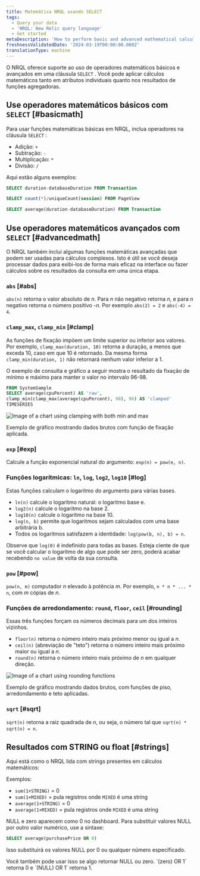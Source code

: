 ```yaml
---
title: Matemática NRQL usando SELECT
tags:
  - Query your data
  - 'NRQL: New Relic query language'
  - Get started
metaDescription: 'How to perform basic and advanced mathematical calculations in NRQL, the New Relic query language'
freshnessValidatedDate: '2024-03-19T00:00:00.000Z'
translationType: machine
---
```




O NRQL oferece suporte ao uso de operadores matemáticos básicos e avançados em uma cláusula `SELECT` . Você pode aplicar cálculos matemáticos tanto em atributos individuais quanto nos resultados de funções agregadoras.

## Use operadores matemáticos básicos com `SELECT` [#basicmath]

Para usar funções matemáticas básicas em NRQL, inclua operadores na cláusula `SELECT` :

* Adição: `+`
* Subtração: `-`
* Multiplicação: `*`
* Divisão: `/`

Aqui estão alguns exemplos:

```sql
SELECT duration-databaseDuration FROM Transaction
```

```sql
SELECT count(*)/uniqueCount(session) FROM PageView
```

```sql
SELECT average(duration-databaseDuration) FROM Transaction
```

## Use operadores matemáticos avançados com `SELECT` [#advancedmath]

O NRQL também inclui algumas funções matemáticas avançadas que podem ser usadas para cálculos complexos. Isto é útil se você deseja processar dados para exibi-los de forma mais eficaz na interface ou fazer cálculos sobre os resultados da consulta em uma única etapa.

### `abs` [#abs]

`abs(n)` retorna o valor absoluto de _n_. Para _n_ não negativo retorna _n_, e para _n_ negativo retorna o número positivo -_n_. Por exemplo `abs(2) = 2` e `abs(-4) = 4`.

### `clamp_max`, `clamp_min` [#clamp]

As funções de fixação impõem um limite superior ou inferior aos valores. Por exemplo, `clamp_max(duration, 10)` retorna a duração, a menos que exceda 10, caso em que 10 é retornado. Da mesma forma `clamp_min(duration, 1)` não retornará nenhum valor inferior a 1.

O exemplo de consulta e gráfico a seguir mostra o resultado da fixação de mínimo e máximo para manter o valor no intervalo 96-98.

```sql
FROM SystemSample 
SELECT average(cpuPercent) AS 'raw',
clamp_min(clamp_max(average(cpuPercent), 98), 96) AS 'clamped'
TIMESERIES
```

<img
  title="Min-max-clamp-chart.png"
  alt="Image of a chart using clamping with both min and max"
  src={queriesnrqlNRQLMathClamp}
/>

<figcaption>
  Exemplo de gráfico mostrando dados brutos com função de fixação aplicada.
</figcaption>

### `exp` [#exp]

Calcule a função exponencial natural do argumento: `exp(n) = pow(e, n)`.

### Funções logarítmicas: `ln`, `log`, `log2`, `log10` [#log]

Estas funções calculam o logaritmo do argumento para várias bases.

* `ln(n)` calcule o logaritmo natural: o logaritmo base e.
* `log2(n)` calcule o logaritmo na base 2.
* `log10(n)` calcule o logaritmo na base 10.
* `log(n, b)` permite que logaritmos sejam calculados com uma base arbitrária b.
* Todos os logaritmos satisfazem a identidade: `log(pow(b, n), b) = n`.

Observe que `log(0)` é indefinido para todas as bases. Esteja ciente de que se você calcular o logaritmo de algo que pode ser zero, poderá acabar recebendo `no value` de volta da sua consulta.

### `pow` [#pow]

`pow(n, m)` computador _n_ elevado à potência _m_. Por exemplo, `n * n * ... * n`, com _m_ cópias de _n_.

### Funções de arredondamento: `round`, `floor`, `ceil` [#rounding]

Essas três funções forçam os números decimais para um dos inteiros vizinhos.

* `floor(n)` retorna o número inteiro mais próximo menor ou igual a _n_.
* `ceil(n)` (abreviação de "teto") retorna o número inteiro mais próximo maior ou igual a _n_.
* `round(n)` retorna o número inteiro mais próximo de _n_ em qualquer direção.

<img
  title="Rounding-functions-chart.png"
  alt="Image of a chart using rounding functions"
  src={queriesnrqlNRQLMathFloorCeiling}
/>

<figcaption>
  Exemplo de gráfico mostrando dados brutos, com funções de piso, arredondamento e teto aplicadas.
</figcaption>

### `sqrt` [#sqrt]

`sqrt(n)` retorna a raiz quadrada de _n_, ou seja, o número tal que `sqrt(n) * sqrt(n) = n`.

## Resultados com STRING ou float [#strings]

Aqui está como o NRQL lida com strings presentes em cálculos matemáticos:

Exemplos:

* `sum(1+STRING)` = 0
* `sum(1+MIXED)` = pula registros onde `MIXED` é uma string
* `average(1+STRING)` = 0
* `average(1+MIXED)` = pula registros onde `MIXED` é uma string

NULL e zero aparecem como 0 no dashboard. Para substituir valores NULL por outro valor numérico, use a sintaxe:

```sql
SELECT average(purchasePrice OR 0)
```

Isso substituirá os valores NULL por 0 ou qualquer número especificado.

<Callout variant="tip">
  Você também pode usar isso se algo retornar NULL ou zero. `(zero) OR 1` retorna 0 e `(NULL) OR 1` retorna 1.
</Callout>